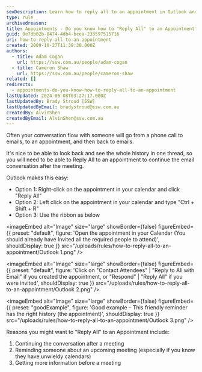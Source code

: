 ```yaml
---
seoDescription: Learn how to reply all to an appointment in Outlook and continue email conversations after meetings, reminders, or gathering more information.
type: rule
archivedreason:
title: Appointments - Do you know how to "Reply All" to an Appointment?
guid: 0e7db02b-8474-4db4-bcea-233597515716
uri: how-to-reply-all-to-an-appointment
created: 2009-10-27T11:39:30.000Z
authors:
  - title: Adam Cogan
    url: https://ssw.com.au/people/adam-cogan
  - title: Cameron Shaw
    url: https://ssw.com.au/people/cameron-shaw
related: []
redirects:
  - appointments-do-you-know-how-to-reply-all-to-an-appointment
lastUpdated: 2024-06-08T03:27:17.000Z
lastUpdatedBy: Brady Stroud [SSW]
lastUpdatedByEmail: bradystroud@ssw.com.au
createdBy: AlvinShen
createdByEmail: AlvinShen@ssw.com.au
---
```


Often your conversation flow with someone will go from a phone call to emails, to an appointment, and then back to emails.

It's nice to be able to look back and see the whole history in one thread, so you will need to be able to Reply All to an appointment to continue the email conversation after the meeting.

Outlook makes this easy:
- Option 1: Right-click on the appointment in your calendar and click "Reply All"
- Option 2: Left click on the appointment in your calendar and type "Ctrl + Shift + R"
- Option 3: Use the ribbon as below


<imageEmbed
  alt="Image"
  size="large"
  showBorder={false}
  figureEmbed={{
    preset: "default",
    figure: 'Open the appointment in your Calendar (You should already have Invited all the required people to attend)',
    shouldDisplay: true
  }}
  src="/uploads/rules/how-to-reply-all-to-an-appointment/Outlook 1.png"
/>


<imageEmbed
  alt="Image"
  size="large"
  showBorder={false}
  figureEmbed={{
    preset: "default",
    figure: 'Click on "Contact Attendees" | "Reply to All with Email" if you created the appointment, or "Respond" | "Reply All" if you were invited',
    shouldDisplay: true
  }}
  src="/uploads/rules/how-to-reply-all-to-an-appointment/Outlook 2.png"
/>

<imageEmbed
  alt="Image"
  size="large"
  showBorder={false}
  figureEmbed={{
    preset: "goodExample",
    figure: 'Good example – This friendly reminder has the right history (the appointment)',
    shouldDisplay: true
  }}
  src="/uploads/rules/how-to-reply-all-to-an-appointment/Outlook 3.png"
/>

Reasons you might want to "Reply All" to an Appointment include:

1. Continuing the conversation after a meeting
2. Reminding someone about an upcoming meeting (especially if you know they have unwieldy calendars)
3. Getting more information before a meeting
